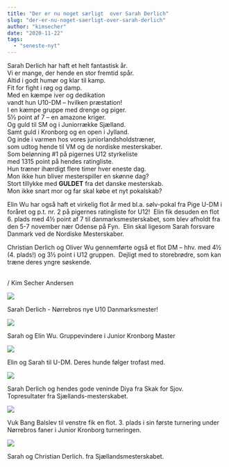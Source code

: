 ```yaml
---
title: "Der er nu noget særligt  over Sarah Derlich"
slug: "der-er-nu-noget-saerligt-over-sarah-derlich"
author: "kimsecher"
date: "2020-11-22"
tags: 
  - "seneste-nyt"
---
```


Sarah Derlich har haft et helt fantastisk år.  
Vi er mange, der hende en stor fremtid spår.  
Altid i godt humør og klar til kamp.  
Fit for fight i røg og damp.  
Med en kæmpe iver og dedikation  
vandt hun U10-DM – hvilken præstation!  
I en kæmpe gruppe med drenge og piger.  
5½ point af 7 – en amazone kriger.  
Og guld til SM og i Juniorrække Sjælland.  
Samt guld i Kronborg og en open i Jylland.  
Og inde i varmen hos vores juniorlandsholdstræner,  
som udtog hende til VM og de nordiske mesterskaber.  
Som belønning #1 på pigernes U12 styrkeliste  
med 1315 point på hendes ratingliste.  
Hun træner ihærdigt flere timer hver eneste dag.  
Mon ikke hun bliver mesterspiller en skønne dag?  
Stort tillykke med **GULDET** fra det danske mesterskab.  
Mon ikke snart mor og far skal købe et nyt pokalskab?  

Elin Wu har også haft et virkelig flot år med bl.a. sølv-pokal fra Pige U-DM i foråret og p.t. nr. 2 på pigernes ratingliste for U12!  Elin fik desuden en flot 6. plads med 4½ point af 7 til danmarksmesterskabet, som blev afholdt fra den 5-7 november nær Odense på Fyn.  Elin skal ligesom Sarah forsvare Danmark ved de Nordiske Mesterskaber.

Christian Derlich og Oliver Wu gennemførte også et flot DM – hhv. med 4½ (4. plads!) og 3½ point i U12 gruppen.  Dejligt med to storebrødre, som kan træne deres yngre søskende.  
 

/ Kim Secher Andersen

![](/images/SarahDMGuld.jpg)

Sarah Derlich - Nørrebros nye U10 Danmarksmester!

![](/images/ElinWuogSarahDerlich2GrVindereKronborgJunior.jpg)

Sarah og Elin Wu. Gruppevindere i Junior Kronborg Master

![](/images/Billede4.jpg)

Elin og Sarah til U-DM. Deres hunde følger trofast med.

![](/images/SarahDija.jpg)

Sarah Derlich og hendes gode veninde Diya fra Skak for Sjov.  
Topresultater fra Sjællands-mesterskabet.

![](/images/VukogSarah.jpg)

Vuk Bang Balslev til venstre fik en flot. 3. plads i sin første turnering under Nørrebros faner i Junior Kronborg turneringen.

![](/images/SarahogChristianDerlichSM.jpg)

Sarah og Christian Derlich. fra Sjællandsmesterskabet.
